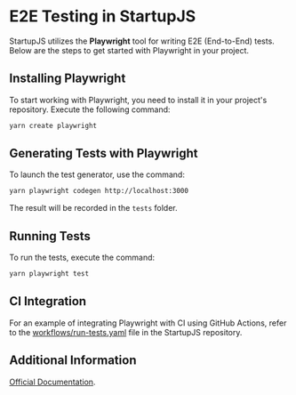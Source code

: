 # E2E Testing in StartupJS

StartupJS utilizes the **Playwright** tool for writing E2E (End-to-End) tests. Below are the steps to get started with Playwright in your project.

## Installing Playwright

To start working with Playwright, you need to install it in your project's repository. Execute the following command:

```bash
yarn create playwright
```

## Generating Tests with Playwright

To launch the test generator, use the command:

```bash
yarn playwright codegen http://localhost:3000
```

The result will be recorded in the `tests` folder.

## Running Tests

To run the tests, execute the command:

```bash
yarn playwright test
```

## CI Integration

For an example of integrating Playwright with CI using GitHub Actions, refer to the [workflows/run-tests.yaml](https://github.com/startupjs/startupjs/blob/master/.github/workflows/run-tests.yaml) file in the StartupJS repository.

## Additional Information

[Official Documentation](https://playwright.dev/docs/intro).
